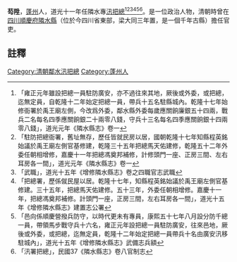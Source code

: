 {{vfd|沒有足夠的可靠資料來源能夠讓這個條目符合[[Wikipedia:關注度|Wikipedia:關注度]]中的標準|date=2022/06/27}}
{{明清人物信息框
| 姓名 =芶陞
| 最高職務 = [[四川|四川]]隣水專汛
| 國家 = 大清
| 籍貫 = [[蓬州|蓬州]]
| 字號 =
| 出生日期 = ？年？月？日
| 逝世日期 = ？年？月？日
| 墓葬 = 
| 配偶 =  
| 親屬 = 曾祖、祖、父，母
| 出身 = 
| 著作 =  
*
}}
'''芶陞'''{{BD|？年||？年||}}，[[蓬州|蓬州]]人，道光十一年任隣水專[[汛|汛]][[把總|把總]]<ref>「雍正元年雖設把總一員駐防廣安，亦不過往來其地，厥後或外委，或把總，迄無定員，自乾隆十二年始定把總一員，帶兵十五名駐縣城內。乾隆十七年始修衙署於禹王廟左側，今改爲外委，鄰水縣外委每歲應關餉廉銀五十四兩，戰兵二名每名四季應關餉銀二十兩零八錢，守兵十三名每名四季應關餉銀十四兩零八錢」，道光元年《隣水縣志》卷一</ref><ref>「駐防把總衙署，舊址無存，歷任皆就民房以居，國朝乾隆十七年知縣程英銘始議於禹王廟左側官基修建，乾隆三十五年把總馬天佑建修，乾隆五十二年外委任朝相增修，嘉慶十一年把總馮奠邦補修，計修頭門一座、正房三間、左右耳房各一間」，道光元年《隣水縣志》卷一</ref><ref>「武職」，道光十五年《增修隣水縣志》卷之四職官志武職</ref><ref>「把總署，歷係僦民屋以居。乾隆十七年，知縣程英銘始議於禹王廟左側官基修建。三十五年，把總馬天佑建修。五十三年，外委任朝相增修。嘉慶十一年，把總馮奠邦補修。計頭門一座，正房三間，左右耳房各一間」，道光十五年《增修隣水縣志》建置志公署</ref><ref>「邑向係順慶營撥兵防守，以時代更未有專員，康熙五十七年八月設分防千總一員，帶領馬步戰守兵十六名，雍正元年設把總一員駐防廣安，往來邑地，厥後或外委，或把總，迄無定員，乾隆十二年始定把總一員帶兵十名由廣安汛移駐城內」，道光十五年《增修隣水縣志》武備志兵額</ref><ref>「汛署把總」，民國37《隣水縣志》卷八官制志</ref>。是一位政治人物，清朝時曾在[[四川|四川]][[順慶府|順慶府]][[隣水縣|隣水縣]]（位於今四川省東部，梁大同三年置，是一個千年古縣）擔任官吏。
==註釋==
{{reflist}}
{{清朝人物小作品}}
[[Category:清朝鄰水汛把總|Category:清朝鄰水汛把總]]
[[Category:蓬州人|Category:蓬州人]]